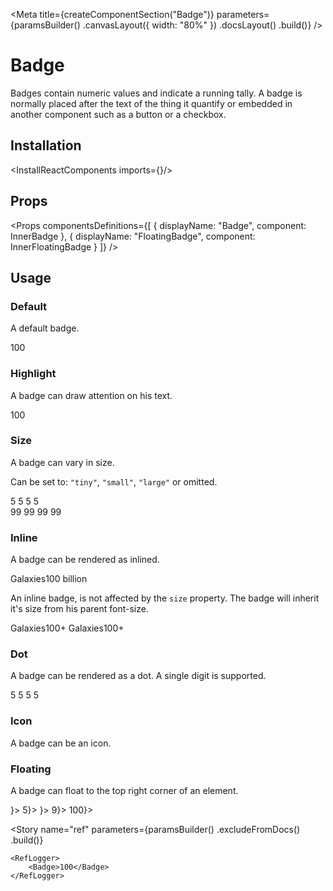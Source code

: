 
<Meta
    title={createComponentSection("Badge")}
    parameters={paramsBuilder()
        .canvasLayout({ width: "80%" })
        .docsLayout(<ReactComponentsLayout sourcePath="/packages/react-components/src/badge" />)
        .build()}
/>

# Badge

Badges contain numeric values and indicate a running tally. A badge is normally placed after the text of the thing it quantify or embedded in another component such as a button or a checkbox.

## Installation

<InstallReactComponents imports={<Imports />}/>

## Props

<Props
    componentsDefinitions={[
        { displayName: "Badge", component: InnerBadge },
        { displayName: "FloatingBadge", component: InnerFloatingBadge }
    ]}
/>

## Usage

### Default

A default badge.

<Preview>
    <Story name="default">
        <Badge>100</Badge>
    </Story>
</Preview>

### Highlight

A badge can draw attention on his text.

<Preview>
    <Story name="highlight">
        <Badge highlight>100</Badge>
    </Story>
</Preview>

### Size

A badge can vary in size.

Can be set to: `"tiny"`, `"small"`, `"large"` or omitted.

<Preview>
    <Story name="size">
        <div className="flex flex-column">
            <div className="flex items-end items-space-between">
                <Badge size="tiny">5</Badge>
                <Badge size="small">5</Badge>
                <Badge>5</Badge>
                <Badge size="large">5</Badge>
            </div>
            <div className="flex items-end items-space-between">
                <Badge size="tiny">99</Badge>
                <Badge size="small">99</Badge>
                <Badge>99</Badge>
                <Badge size="large">99</Badge>
            </div>
        </div>
    </Story>
</Preview>

### Inline

A badge can be rendered as inlined.

<Preview>
    <Story name="inline">
        <span>Galaxies<Badge variant="inline">100 billion</Badge></span>
    </Story>
</Preview>

An inline badge, is not affected by the `size` property. The badge will inherit it's size from his parent font-size.

<Preview>
    <Story name="inline size">
        <div className="flex flex-column items-vertical-space-between">
            <span className="f5">Galaxies<Badge variant="inline">100+</Badge></span>
            <span className="f4">Galaxies<Badge variant="inline">100+</Badge></span>
        </div>
    </Story>
</Preview>

### Dot

A badge can be rendered as a dot. A single digit is supported.

<Preview>
    <Story name="dot">
        <div className="flex flex-column items-vertical-space-between">
            <div className="flex items-end items-space-between">
                <Badge variant="dot" size="tiny" />
                <Badge variant="dot" size="small" />
                <Badge variant="dot" />
                <Badge variant="dot" size="large" />
            </div>
            <div className="flex items-end items-space-between">
                <Badge variant="dot" size="tiny">5</Badge>
                <Badge variant="dot" size="small">5</Badge>
                <Badge variant="dot">5</Badge>
                <Badge variant="dot" size="large">5</Badge>
            </div>
        </div>
    </Story>
</Preview>

### Icon

A badge can be an icon.

<Preview>
    <Story name="icon">
        <div className="flex items-end items-space-between">
            <Badge variant="icon" size="tiny"><InfoIcon /></Badge>
            <Badge variant="icon" size="small"><InfoIcon /></Badge>
            <Badge variant="icon"><InfoIcon /></Badge>
            <Badge variant="icon" size="large"><InfoIcon /></Badge>
        </div>
    </Story>
</Preview>

### Floating

A badge can float to the top right corner of an element.

<Preview>
    <Story name="floating">
        <div className="flex items-lot-of-space-between">
            <FloatingBadge badge={<Badge variant="dot" />}>
                <Square />
            </FloatingBadge>
            <FloatingBadge badge={<Badge variant="dot" size="tiny">5</Badge>}>
                <Square />
            </FloatingBadge>
            <FloatingBadge badge={<Badge variant="icon"><CheckCircleIcon /></Badge>}>
                <Square />
            </FloatingBadge>
            <FloatingBadge badge={<Badge>9</Badge>}>
                <Square />
            </FloatingBadge>
            <FloatingBadge badge={<Badge>100</Badge>}>
                <Square />
            </FloatingBadge>
        </div>
    </Story>
</Preview>

<Story
    name="ref"
    parameters={paramsBuilder()
        .excludeFromDocs()
        .build()}
>
    <RefLogger>
        <Badge>100</Badge>
    </RefLogger>
</Story>


